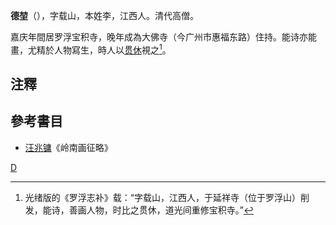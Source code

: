 '''德堃'''（{{bd|?||?||}}），字载山，本姓李，江西人。清代高僧。

嘉庆年間居罗浮宝积寺，晚年成為大佛寺（今广州市惠福东路）住持。能诗亦能畫，尤精於人物寫生，時人以[[贯休|贯休]]視之<ref>光绪版的《罗浮志补》载：“字载山，江西人，于延祥寺（位于罗浮山）削发，能诗，善画人物，时比之贯休，道光间重修宝积寺。”</ref>。

==注釋==
{{reflist}}

==參考書目==
*[[汪兆镛|汪兆镛]]《岭南画征略》

[[Category:清朝僧人|D]]